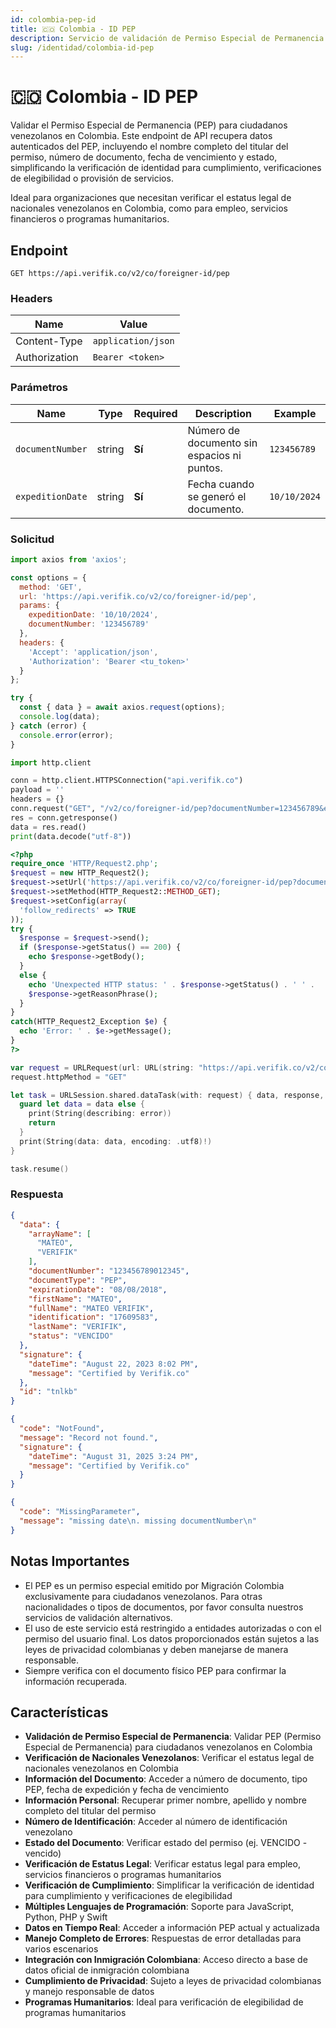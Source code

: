 ```yaml
---
id: colombia-pep-id
title: 🇨🇴 Colombia - ID PEP
description: Servicio de validación de Permiso Especial de Permanencia (PEP) colombiano para verificar permisos de ciudadanos venezolanos en Colombia
slug: /identidad/colombia-id-pep
---
```



# 🇨🇴 Colombia - ID PEP

Validar el Permiso Especial de Permanencia (PEP) para ciudadanos venezolanos en Colombia. Este endpoint de API recupera datos autenticados del PEP, incluyendo el nombre completo del titular del permiso, número de documento, fecha de vencimiento y estado, simplificando la verificación de identidad para cumplimiento, verificaciones de elegibilidad o provisión de servicios.

Ideal para organizaciones que necesitan verificar el estatus legal de nacionales venezolanos en Colombia, como para empleo, servicios financieros o programas humanitarios.

## Endpoint

```
GET https://api.verifik.co/v2/co/foreigner-id/pep
```

### Headers

| Name          | Value              |
| ------------- | ------------------ |
| Content-Type  | `application/json` |
| Authorization | `Bearer <token>`   |

### Parámetros

| Name | Type | Required | Description | Example |
| ---- | ---- | -------- | ----------- | ------- |
| `documentNumber` | string | **Sí** | Número de documento sin espacios ni puntos. | `123456789` |
| `expeditionDate` | string | **Sí** | Fecha cuando se generó el documento. | `10/10/2024` |

### Solicitud

<Tabs>
  <TabItem value="javascript" label="JavaScript">

```javascript
import axios from 'axios';

const options = {
  method: 'GET',
  url: 'https://api.verifik.co/v2/co/foreigner-id/pep',
  params: {
    expeditionDate: '10/10/2024',
    documentNumber: '123456789'
  },
  headers: {
    'Accept': 'application/json',
    'Authorization': 'Bearer <tu_token>'
  }
};

try {
  const { data } = await axios.request(options);
  console.log(data);
} catch (error) {
  console.error(error);
}
```

  </TabItem>
  <TabItem value="python" label="Python">

```python
import http.client

conn = http.client.HTTPSConnection("api.verifik.co")
payload = ''
headers = {}
conn.request("GET", "/v2/co/foreigner-id/pep?documentNumber=123456789&expeditionDate=10/10/2024", payload, headers)
res = conn.getresponse()
data = res.read()
print(data.decode("utf-8"))
```

  </TabItem>
  <TabItem value="php" label="PHP">

```php
<?php
require_once 'HTTP/Request2.php';
$request = new HTTP_Request2();
$request->setUrl('https://api.verifik.co/v2/co/foreigner-id/pep?documentNumber=123456789&expeditionDate=10/10/2024');
$request->setMethod(HTTP_Request2::METHOD_GET);
$request->setConfig(array(
  'follow_redirects' => TRUE
));
try {
  $response = $request->send();
  if ($response->getStatus() == 200) {
    echo $response->getBody();
  }
  else {
    echo 'Unexpected HTTP status: ' . $response->getStatus() . ' ' .
    $response->getReasonPhrase();
  }
}
catch(HTTP_Request2_Exception $e) {
  echo 'Error: ' . $e->getMessage();
}
?>
```

  </TabItem>
  <TabItem value="swift" label="Swift">

```swift
var request = URLRequest(url: URL(string: "https://api.verifik.co/v2/co/foreigner-id/pep?documentNumber=123456789&expeditionDate=10%2F10%2F2024")!,timeoutInterval: Double.infinity)
request.httpMethod = "GET"

let task = URLSession.shared.dataTask(with: request) { data, response, error in 
  guard let data = data else {
    print(String(describing: error))
    return
  }
  print(String(data: data, encoding: .utf8)!)
}

task.resume()
```

  </TabItem>
</Tabs>

### Respuesta

<Tabs>
  <TabItem value="200" label="200">

```json
{
  "data": {
    "arrayName": [
      "MATEO",
      "VERIFIK"
    ],
    "documentNumber": "123456789012345",
    "documentType": "PEP",
    "expirationDate": "08/08/2018",
    "firstName": "MATEO",
    "fullName": "MATEO VERIFIK",
    "identification": "17609583",
    "lastName": "VERIFIK",
    "status": "VENCIDO"
  },
  "signature": {
    "dateTime": "August 22, 2023 8:02 PM",
    "message": "Certified by Verifik.co"
  },
  "id": "tnlkb"
}
```

  </TabItem>
  <TabItem value="404" label="404">

```json
{
  "code": "NotFound",
  "message": "Record not found.",
  "signature": {
    "dateTime": "August 31, 2025 3:24 PM",
    "message": "Certified by Verifik.co"
  }
}
```

  </TabItem>
  <TabItem value="409" label="409 - Faltan parámetros">

```json
{
  "code": "MissingParameter",
  "message": "missing date\n. missing documentNumber\n"
}
```

  </TabItem>
</Tabs>

## Notas Importantes

- El PEP es un permiso especial emitido por Migración Colombia exclusivamente para ciudadanos venezolanos. Para otras nacionalidades o tipos de documentos, por favor consulta nuestros servicios de validación alternativos.
- El uso de este servicio está restringido a entidades autorizadas o con el permiso del usuario final. Los datos proporcionados están sujetos a las leyes de privacidad colombianas y deben manejarse de manera responsable.
- Siempre verifica con el documento físico PEP para confirmar la información recuperada.

## Características

- **Validación de Permiso Especial de Permanencia**: Validar PEP (Permiso Especial de Permanencia) para ciudadanos venezolanos en Colombia
- **Verificación de Nacionales Venezolanos**: Verificar el estatus legal de nacionales venezolanos en Colombia
- **Información del Documento**: Acceder a número de documento, tipo PEP, fecha de expedición y fecha de vencimiento
- **Información Personal**: Recuperar primer nombre, apellido y nombre completo del titular del permiso
- **Número de Identificación**: Acceder al número de identificación venezolano
- **Estado del Documento**: Verificar estado del permiso (ej. VENCIDO - vencido)
- **Verificación de Estatus Legal**: Verificar estatus legal para empleo, servicios financieros o programas humanitarios
- **Verificación de Cumplimiento**: Simplificar la verificación de identidad para cumplimiento y verificaciones de elegibilidad
- **Múltiples Lenguajes de Programación**: Soporte para JavaScript, Python, PHP y Swift
- **Datos en Tiempo Real**: Acceder a información PEP actual y actualizada
- **Manejo Completo de Errores**: Respuestas de error detalladas para varios escenarios
- **Integración con Inmigración Colombiana**: Acceso directo a base de datos oficial de inmigración colombiana
- **Cumplimiento de Privacidad**: Sujeto a leyes de privacidad colombianas y manejo responsable de datos
- **Programas Humanitarios**: Ideal para verificación de elegibilidad de programas humanitarios
